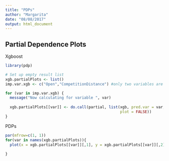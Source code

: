 ```yaml
---
title: "PDPs"
author: "Margarita"
date: "08/08/2017"
output: html_document
---
```

## Partial Dependence Plots ##

Xgboost
```r
library(pdp)

# Set up empty result list
xgb.partialPlots <- list()
imp.var.xgb <- c("Open","CompetitionDistance") #only two variables are included for now as an example

for (var in imp.var.xgb) {
  message("Now calculating for variable ", var)
  
  xgb.partialPlots[[var]] <- do.call(partial, list(xgb, pred.var = var, type = "auto", 
                                                   plot = FALSE))
}

```

PDPs
```r
par(mfrow=c(1, 1))
for(var in names(xgb.partialPlots)){
  plot(x = xgb.partialPlots[[var]][,1], y = xgb.partialPlots[[var]][,2], type = "l", ylim = c(0.4, 1), xlab = var, ylab="Sales")
    
}
```

